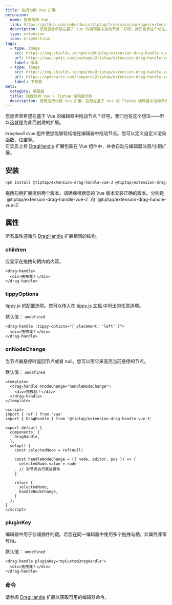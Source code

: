 ```yaml
---
title: 拖拽句柄 Vue 扩展
extension:
  name: 拖拽句柄 Vue
  link: https://github.com/ueberdosis/tiptap/tree/main/packages/extension-drag-handle-vue
  description: 您是否曾希望在基于 Vue 的编辑器中拖动节点？好吧，我们也有这个想法。
  type: extension
  icon: GripVertical
tags:
  - type: image
    src: https://img.shields.io/npm/v/@tiptap/extension-drag-handle-vue.svg?label=version
    url: https://www.npmjs.com/package/@tiptap/extension-drag-handle-vue
    label: 版本
  - type: image
    src: https://img.shields.io/npm/dm/@tiptap/extension-drag-handle-vue.svg
    url: https://npmcharts.com/compare/@tiptap/extension-drag-handle-vue?minimal=true
    label: 下载量
meta:
  category: 编辑器
  title: 拖拽句柄 Vue | Tiptap 编辑器文档
  description: 使用拖拽句柄 Vue 扩展，启用在基于 Vue 的 Tiptap 编辑器中拖动节点。在文档中学习如何设置！
---
```



您是否曾希望在基于 Vue 的编辑器中拖动节点？好吧，我们也有这个想法——所以这就是为此而创建的扩展。

`DragHandleVue` 组件使您能够轻松地在编辑器中拖动节点。您可以定义自定义渲染函数、位置等。  
它实质上将 [DragHandle](/editor/extensions/functionality/drag-handle) 扩展包装在 Vue 组件中，并会自动与编辑器注册/注销扩展。

<CodeDemo path="/Extensions/DragHandle?selectedTab=Vue" />

## 安装

```bash
npm install @tiptap/extension-drag-handle-vue-3 @tiptap/extension-drag-handle @tiptap/extension-node-range @tiptap/extension-collaboration @tiptap/y-tiptap yjs y-protocols
```

<Callout title="Vue 2 与 Vue 3 的区别" variant="info">
  拖拽句柄扩展提供两个版本。请确保根据您的 Vue 版本安装正确的版本。分别是 `@tiptap/extension-drag-handle-vue-2` 和
  `@tiptap/extension-drag-handle-vue-3`
</Callout>

## 属性

所有属性遵循与 [DragHandle](/editor/extensions/functionality/drag-handle) 扩展相同的结构。

### children

应显示在拖拽句柄内的内容。

```vue
<drag-handle>
  <div>拖拽我！</div>
</drag-handle>
```

### tippyOptions

tippy.js 的配置选项。您可以传入在 [tippy.js 文档](https://atomiks.github.io/tippyjs/v6/all-props/) 中列出的任意选项。

默认值： `undefined`

```vue
<drag-handle :tippy-options="{ placement: 'left' }">
  <div>拖拽我！</div>
</drag-handle>
```

### onNodeChange

当节点被悬停时返回节点或者 null。您可以用它来高亮当前悬停的节点。

默认值： `undefined`

```vue
<template>
  <drag-handle @nodeChange="handleNodeChange">
    <div>拖拽我！</div>
  </drag-handle>
</template>

<script>
import { ref } from 'vue'
import { DragHandle } from '@tiptap/extension-drag-handle-vue-3'

export default {
  components: {
    DragHandle,
  },
  setup() {
    const selectedNode = ref(null)

    const handleNodeChange = ({ node, editor, pos }) => {
      selectedNode.value = node
      // 对节点执行某些操作
    }

    return {
      selectedNode,
      handleNodeChange,
    }
  },
}
</script>
```

### pluginKey

编辑器中用于存储插件的键。若您在同一编辑器中使用多个拖拽句柄，此属性非常有用。

默认值： `undefined`

```vue
<drag-handle pluginKey="myCustomDragHandle">
  <div>拖拽我！</div>
</drag-handle>
```

### 命令

请参阅 [DragHandle](/editor/extensions/functionality/drag-handle) 扩展以获取可用的编辑器命令。